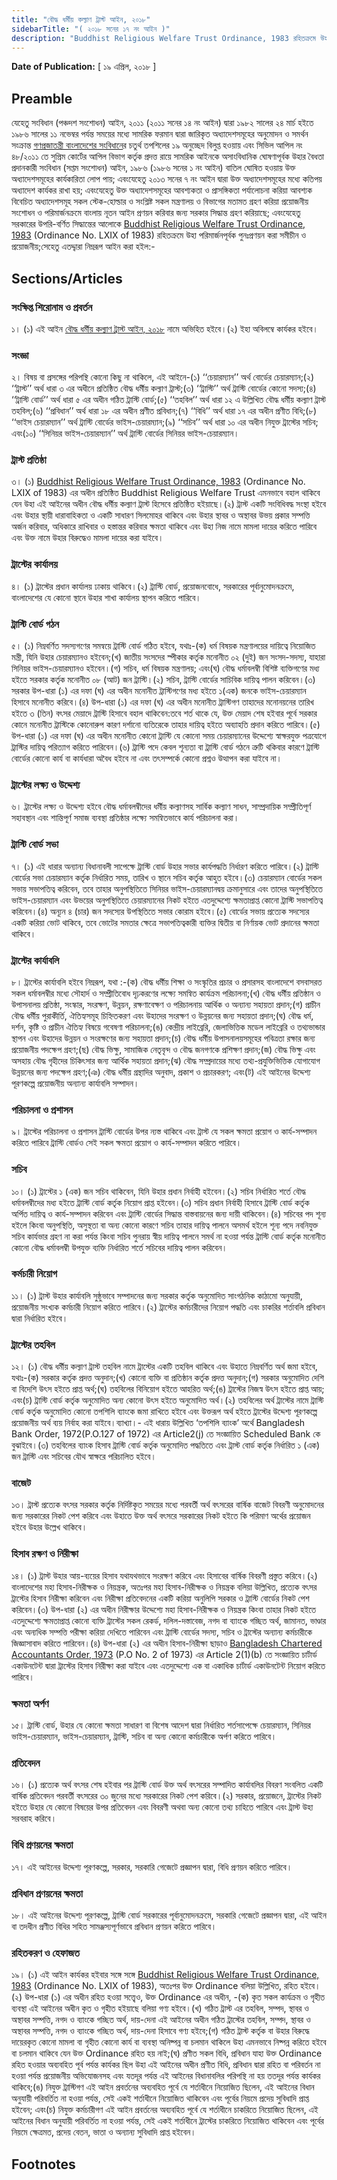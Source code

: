 ```yaml
---
title: "বৌদ্ধ ধর্মীয় কল্যাণ ট্রাস্ট আইন, ২০১৮"
sidebarTitle: "( ২০১৮ সনের ১৭ নং আইন )"
description: "Buddhist Religious Welfare Trust Ordinance, 1983 রহিতক্রমে উহা পরিমার্জনপূর্বক পুনঃপ্রণয়নের উদ্দেশ্যে প্রণীত আইন"
---
```


**Date of Publication:** [ ১৯ এপ্রিল, ২০১৮ ]

## Preamble

যেহেতু সংবিধান (পঞ্চদশ সংশোধন) আইন, ২০১১ (২০১১ সনের ১৪ নং আইন) দ্বারা ১৯৮২ সালের ২৪ মার্চ হইতে ১৯৮৬ সালের ১১ নভেম্বর পর্যন্ত সময়ের মধ্যে সামরিক ফরমান দ্বারা জারিকৃত অধ্যাদেশসমূহের অনুমোদন ও সমর্থন সংক্রান্ত [গণপ্রজাতন্ত্রী বাংলাদেশের সংবিধান](/act-957.html "গণপ্রজাতন্ত্রী বাংলাদেশের সংবিধান")ের চতুর্থ তপশিলের ১৯ অনুচ্ছেদ বিলুপ্ত হওয়ায় এবং সিভিল আপিল নং ৪৮/২০১১ তে সুপ্রিম কোর্টের আপিল বিভাগ কর্তৃক প্রদত্ত রায়ে সামরিক আইনকে অসাংবিধানিক ঘোষণাপূর্বক উহার বৈধতা প্রদানকারী সংবিধান (সপ্তম সংশোধন) আইন, ১৯৮৬ (১৯৮৬ সনের ১ নং আইন) বাতিল ঘোষিত হওয়ায় উক্ত অধ্যাদেশসমূহের কার্যকারিতা লোপ পায়; এবংযেহেতু ২০১৩ সনের ৭ নং আইন দ্বারা উক্ত অধ্যাদেশসমূহের মধ্যে কতিপয় অধ্যাদেশ কার্যকর রাখা হয়; এবংযেহেতু উক্ত অধ্যাদেশসমূহের আবশ্যকতা ও প্রাসঙ্গিকতা পর্যালোচনা করিয়া আবশ্যক বিবেচিত অধ্যাদেশসমূহ সকল স্টেক-হোল্ডার ও সংশ্লিষ্ট সকল মন্ত্রণালয় ও বিভাগের মতামত গ্রহণ করিয়া প্রয়োজনীয় সংশোধন ও পরিমার্জনক্রমে বাংলায় নূতন আইন প্রণয়ন করিবার জন্য সরকার সিদ্ধান্ত গ্রহণ করিয়াছে; এবংযেহেতু সরকারের উপরি-বর্ণিত সিদ্ধান্তের আলোকে [Buddhist Religious Welfare Trust Ordinance, 1983](/act-661.html "Buddhist Religious Welfare Trust Ordinance, 1983") (Ordinance No. LXIX of 1983) রহিতক্রমে উহা পরিমার্জনপূর্বক পুনঃপ্রণয়ন করা সমীচীন ও প্রয়োজনীয়;সেহেতু এতদ্দ্বারা নিম্নরূপ আইন করা হইল:-

## Sections/Articles

### সংক্ষিপ্ত শিরোনাম ও প্রবর্তন

১। (১) এই আইন [বৌদ্ধ ধর্মীয় কল্যাণ ট্রাস্ট আইন, ২০১৮](/act-1236.html "বৌদ্ধ ধর্মীয় কল্যাণ ট্রাস্ট আইন, ২০১৮") নামে অভিহিত হইবে।(২) ইহা অবিলম্বে কার্যকর হইবে।

### সংজ্ঞা

২। বিষয় বা প্রসঙ্গের পরিপন্থি কোনো কিছু না থাকিলে, এই আইনে-(১) ‘‘চেয়ারম্যান’’ অর্থ বোর্ডের চেয়ারম্যান;(২) ‘‘ট্রাস্ট’’ অর্থ ধারা ৩ এর অধীনে প্রতিষ্ঠিত বৌদ্ধ ধর্মীয় কল্যাণ ট্রাস্ট;(৩) ‘‘ট্রাস্টি’’ অর্থ ট্রাস্টি বোর্ডের কোনো সদস্য;(৪) ‘‘ট্রাস্টি বোর্ড’’ অর্থ ধারা ৫ এর অধীন গঠিত ট্রাস্টি বোর্ড;(৫) ‘‘তহবিল’’ অর্থ ধারা ১২ এ উল্লিখিত বৌদ্ধ ধর্মীয় কল্যাণ ট্রাস্ট তহবিল;(৬) ‘‘প্রবিধান’’ অর্থ ধারা ১৮ এর অধীন প্রণীত প্রবিধান;(৭) ‘‘বিধি’’ অর্থ ধারা ১৭ এর অধীন প্রণীত বিধি;(৮) ‘‘ভাইস চেয়ারম্যান’’ অর্থ ট্রাস্টি বোর্ডের ভাইস-চেয়ারম্যান;(৯) ‘‘সচিব’’ অর্থ ধারা ১০ এর অধীন নিযুক্ত ট্রাস্টের সচিব; এবং(১০) ‘‘সিনিয়র ভাইস-চেয়ারম্যান’’ অর্থ ট্রাস্টি বোর্ডের সিনিয়র ভাইস-চেয়ারম্যান।

### ট্রাস্ট প্রতিষ্ঠা

৩। (১) [Buddhist Religious Welfare Trust Ordinance, 1983](/act-661.html "Buddhist Religious Welfare Trust Ordinance, 1983") (Ordinance No. LXIX of 1983) এর অধীন প্রতিষ্ঠিত Buddhist Religious Welfare Trust এমনভাবে বহাল থাকিবে যেন উহা এই আইনের অধীন বৌদ্ধ ধর্মীয় কল্যাণ ট্রাস্ট হিসেবে প্রতিষ্ঠিত হইয়াছে।(২) ট্রাস্ট একটি সংবিধিবদ্ধ সংস্থা হইবে এবং উহার স্থায়ী ধারাবাহিকতা ও একটি সাধারণ সিলমোহর থাকিবে এবং উহার স্থাবর ও অস্থাবর উভয় প্রকার সম্পত্তি অর্জন করিবার, অধিকারে রাখিবার ও হস্তান্তর করিবার ক্ষমতা থাকিবে এবং উহা নিজ নামে মামলা দায়ের করিতে পারিবে এবং উক্ত নামে উহার বিরুদ্ধেও মামলা দায়ের করা যাইবে।

### ট্রাস্টের কার্যালয়

৪। (১) ট্রাস্টের প্রধান কার্যালয় ঢাকায় থাকিবে।(২) ট্রাস্টি বোর্ড, প্রয়োজনবোধে, সরকারের পূর্বানুমোদনক্রমে, বাংলাদেশের যে কোনো স্থানে উহার শাখা কার্যালয় স্থাপন করিতে পারিবে।

### ট্রাস্টি বোর্ড গঠন

৫। (১) নিম্নবর্ণিত সদস্যগণের সমন্বয়ে ট্রাস্টি বোর্ড গঠিত হইবে, যথাঃ-(ক) ধর্ম বিষয়ক মন্ত্রণালয়ের দায়িত্বে নিয়োজিত মন্ত্রী, যিনি উহার চেয়ারম্যানও হইবেন;(খ) জাতীয় সংসদের স্পীকার কর্তৃক মনোনীত ০২ (দুই) জন সংসদ-সদস্য, যাহারা সিনিয়র ভাইস-চেয়ারম্যানও হইবেন।(গ) সচিব, ধর্ম বিষয়ক মন্ত্রণালয়; এবং(ঘ) বৌদ্ধ ধর্মাবলম্বী বিশিষ্ট ব্যক্তিগণের মধ্য হইতে সরকার কর্তৃক মনোনীত ০৮ (আট) জন ট্রাস্টি।(২) সচিব, ট্রাস্টি বোর্ডের সাচিবিক দায়িত্ব পালন করিবেন।(৩) সরকার উপ-ধারা (১) এর দফা (ঘ) এর অধীন মনোনীত ট্রাস্টিগণের মধ্য হইতে ১(এক) জনকে ভাইস-চেয়ারম্যান হিসাবে মনোনীত করিবে।(৪) উপ-ধারা (১) এর দফা (ঘ) এর অধীন মনোনীত ট্রাস্টিগণ তাহাদের মনোনয়নের তারিখ হইতে ৩ (তিন) বৎসর মেয়াদে ট্রাস্টি হিসাবে বহাল থাকিবেন:তবে শর্ত থাকে যে, উক্ত মেয়াদ শেষ হইবার পূর্বে সরকার কোনে মনোনীত ট্রাস্টিকে কোনোরুপ কারণ দর্শানো ব্যতিরেকে তাহার দায়িত্ব হইতে অব্যাহতি প্রদান করিতে পারিবে।(৫) উপ-ধারা (১) এর দফা (ঘ) এর অধীন মনোনীত কোনো ট্রাস্টি যে কোনো সময় চেয়ারম্যানের উদ্দেশ্যে স্বাক্ষরযুক্ত পত্রযোগে ট্রাস্টির দায়িত্ব পরিত্যাগ করিতে পারিবেন।(৬) ট্রাস্টি পদে কেবল শূন্যতা বা ট্রাস্টি বোর্ড গঠনে ত্রুটি থকিবার কারণে ট্রাস্টি বোর্ডের কোনো কার্য বা কার্যধারা অবৈধ হইবে না এবং তৎসম্পর্কে কোনো প্রশ্নও উত্থাপন করা যাইবে না।

### ট্রাস্টের লক্ষ্য ও উদ্দেশ্য

৬। ট্রাস্টের লক্ষ্য ও উদ্দেশ্য হইবে বৌদ্ধ ধর্মাবলম্বীদের ধর্মীয় কল্যাণসহ সার্বিক কল্যাণ সাধন, সাম্প্রদায়িক সম্প্রীতিপূর্ণ সহাবস্থান এবং শান্তিপূর্ণ সমাজ ব্যবস্থা প্রতিষ্ঠার লক্ষ্যে সমন্বিতভাবে কার্য পরিচালনা করা।

### ট্রাস্টি বোর্ড সভা

৭। (১) এই ধারার অন্যান্য বিধানাবলী সাপেক্ষে ট্রাস্টি বোর্ড উহার সভার কার্যপদ্ধতি নির্ধারণ করিতে পারিবে।(২) ট্রাস্টি বোর্ডের সভা চেয়ারম্যান কর্তৃক নির্ধারিত সময়, তারিখ ও স্থানে সচিব কর্তৃক আহুত হইবে।(৩) চেয়ারম্যান বোর্ডের সকল সভায় সভাপতিত্ব করিবেন, তবে তাহার অনুপস্থিতিতে সিনিয়র ভাইস-চেয়ারম্যানদ্বয় ক্রমানুসারে এবং তাদের অনুপস্থিতিতে ভাইস-চেয়ারম্যান এবং উভয়ের অনুপস্থিতিতে চেয়ারম্যানের নিকট হইতে এতদুদ্দেশ্যে ক্ষমতাপ্রাপ্ত কোনো ট্রাস্টি সভাপতিত্ব করিবেন।(৪) অন্যূন ৪ (চার) জন সদস্যের উপস্থিতিতে সভার কোরাম হইবে।(৫) বোর্ডের সভায় প্রত্যেক সদস্যের একটি করিয়া ভোট থাকিবে, তবে ভোটের সমতার ক্ষেত্রে সভাপতিত্বকারী ব্যক্তির দ্বিতীয় বা নির্ণায়ক ভোট প্রদানের ক্ষমতা থাকিবে।

### ট্রাস্টের কার্যাবলি

৮। ট্রাস্টের কার্যাবলি হইবে নিম্নরূপ, যথা :-(ক) বৌদ্ধ ধর্মীয় শিক্ষা ও সংস্কৃতির প্রচার ও প্রসারসহ বাংলাদেশে বসবাসরত সকল ধর্মাবলম্বীর মধ্যে সৌহার্দ ও সম্প্রীতিবোধ দৃঢ়করণের লক্ষ্যে সমন্বিত কার্যক্রম পরিচালনা;(খ) বৌদ্ধ ধর্মীয় প্রতিষ্ঠান ও উপাসনালয় প্রতিষ্ঠা, সংস্কার, সংরক্ষণ, উন্নয়ন, রক্ষণাবেক্ষণ ও পরিচালনায় আর্থিক ও অন্যান্য সহায়তা প্রদান;(গ) প্রাচীন বৌদ্ধ ধর্মীয় পুরাকীর্তি, ঐতিহ্যসমূহ চিহ্নিতকরণ এবং উহাদের সংরক্ষণ ও উন্নয়নের জন্য সহায়তা প্রদান;(ঘ) বৌদ্ধ ধর্ম, দর্শন, কৃষ্টি ও প্রাচীন ঐতিহ্য বিষয়ে গবেষণা পরিচালনা;(ঙ) কেন্দ্রীয় লাইব্রেরি, জেলাভিত্তিক মডেল লাইব্রেরি ও তথ্যভান্ডার স্থাপন এবং উহাদের উন্নয়ন ও সংরক্ষণের জন্য সহায়তা প্রদান;(চ) বৌদ্ধ ধর্মীয় উপাসনালয়সমূহের পবিত্রতা রক্ষার জন্য প্রয়োজনীয় পদক্ষেপ গ্রহণ;(ছ) বৌদ্ধ ভিক্ষু, সামাজিক নেতৃবৃন্দ ও বৌদ্ধ জনগণকে প্রশিক্ষণ প্রদান;(জ) বৌদ্ধ ভিক্ষু এবং অসহায় বৌদ্ধ গৃহীদের চিকিৎসার জন্য আর্থিক সহায়তা প্রদান;(ঝ) বৌদ্ধ সম্প্রদায়ের মধ্যে তথ্য-প্রযুক্তিভিত্তিক যোগাযোগ উন্নয়নের জন্য পদক্ষেপ গ্রহণ;(ঞ) বৌদ্ধ ধর্মীয় গ্রন্থাদির অনুবাদ, প্রকাশ ও প্রচারকরণ; এবং(ট) এই আইনের উদ্দেশ্য পূরণকল্পে প্রয়োজনীয় অন্যান্য কার্যাবলি সম্পাদন।

### পরিচালনা ও প্রশাসন

৯। ট্রাস্টের পরিচালনা ও প্রশাসন ট্রাস্টি বোর্ডের উপর ন্যস্ত থাকিবে এবং ট্রাস্ট যে সকল ক্ষমতা প্রয়োগ ও কার্য-সম্পাদন করিতে পারিবে ট্রাস্টি বোর্ডও সেই সকল ক্ষমতা প্রয়োগ ও কার্য-সম্পাদন করিতে পারিবে।

### সচিব

১০। (১) ট্রাস্টের ১ (এক) জন সচিব থাকিবেন, যিনি উহার প্রধান নির্বাহী হইবেন।(২) সচিব নির্ধারিত শর্তে বৌদ্ধ ধর্মাবলম্বীদের মধ্য হইতে ট্রাস্টি বোর্ড কর্তৃক নিয়োগ প্রাপ্ত হইবেন।(৩) সচিব প্রধান নির্বাহী হিসাবে ট্রাস্টি বোর্ড কর্তৃক অর্পিত দায়িত্ব ও কার্য-সম্পাদন করিবেন এবং ট্রাস্টি বোর্ডের সিদ্ধান্ত বাস্তবায়নের জন্য দায়ী থাকিবেন।(৪) সচিবের পদ শূন্য হইলে কিংবা অনুপস্থিতি, অসুস্থতা বা অন্য কোনো কারণে সচিব তাহার দায়িত্ব পালনে অসমর্থ হইলে শূন্য পদে নবনিযুক্ত সচিব কার্যভার গ্রহণ না করা পর্যন্ত কিংবা সচিব পুনরায় স্বীয় দায়িত্ব পালনে সমর্থ না হওয়া পর্যন্ত ট্রাস্টি বোর্ড কর্তৃক মনোনীত কোনো বৌদ্ধ ধর্মাবলম্বী উপযুক্ত ব্যক্তি নির্ধারিত শর্তে সচিবের দায়িত্ব পালন করিবেন।

### কর্মচারী নিয়োগ

১১। (১) ট্রাস্ট উহার কার্যাবলি সুষ্ঠুভাবে সম্পাদনের জন্য সরকার কর্তৃক অনুমোদিত সাংগঠনিক কাঠামো অনুযায়ী, প্রয়োজনীয় সংখ্যক কর্মচারী নিয়োগ করিতে পারিবে।(২) ট্রাস্টের কর্মচারীদের নিয়োগ পদ্ধতি এবং চাকরির শর্তাবলি প্রবিধান দ্বারা নির্ধারিত হইবে।

### ট্রাস্টের তহবিল

১২। (১) বৌদ্ধ ধর্মীয় কল্যাণ ট্রাস্ট তহবিল নামে ট্রাস্টের একটি তহবিল থাকিবে এবং উহাতে নিম্নবর্ণিত অর্থ জমা হইবে, যথাঃ-(ক) সরকার কর্তৃক প্রদত্ত অনুদান;(খ) কোনো ব্যক্তি বা প্রতিষ্ঠান কর্তৃক প্রদত্ত অনুদান;(গ) সরকার অনুমোদিত দেশি বা বিদেশি উৎস হইতে প্রাপ্ত অর্থ;(ঘ) তহবিলের বিনিয়োগ হইতে আহরিত অর্থ;(ঙ) ট্রাস্টের নিজস্ব উৎস হইতে প্রাপ্ত আয়; এবং(চ) ট্রাস্টি বোর্ড কর্তৃক অনুমোদিত অন্য কোনো উৎস হইতে অনুমোদিত অর্থ।(২) তহবিলের অর্থ ট্রাস্টের নামে ট্রাস্টি বোর্ড কর্তৃক অনুমোদিত কোনো তপশিলি ব্যাংকে জমা রাখিতে হইবে এবং উক্তরূপ অর্থ হইতে ট্রাস্টের উদ্দেশ্য পূরণকল্পে প্রয়োজনীয় অর্থ ব্যয় নির্বাহ করা যাইবে।ব্যাখ্যা।- এই ধারায় উল্লিখিত ‘তপশিলি ব্যাংক’ অর্থে Bangladesh Bank Order, 1972(P.O.127 of 1972) এর Article2(j) তে সংজ্ঞায়িত Scheduled Bank কে বুঝাইবে।(৩) তহবিলের ব্যাংক হিসাব ট্রাস্টি বোর্ড কর্তৃক অনুমোদিত পদ্ধতিতে এবং ট্রাস্ট বোর্ড কর্তৃক নির্ধারিত ১ (এক) জন ট্রাস্টি এবং সচিবের যৌথ স্বাক্ষরে পরিচালিত হইবে।

### বাজেট

১৩। ট্রাস্ট প্রত্যেক বৎসর সরকার কর্তৃক নির্দিষ্টকৃত সময়ের মধ্যে পরবর্তী অর্থ বৎসরের বার্ষিক বাজেট বিবরণী অনুমোদনের জন্য সরকারের নিকট পেশ করিবে এবং উহাতে উক্ত অর্থ বৎসরে সরকারের নিকট হইতে কি পরিমাণ অর্থের প্রয়োজন হইবে উহার উল্লেখ থাকিবে।

### হিসাব রক্ষণ ও নিরীক্ষা

১৪। (১) ট্রাস্ট উহার আয়-ব্যয়ের হিসাব যথাযথভাবে সংরক্ষণ করিবে এবং হিসাবের বার্ষিক বিবরণী প্রস্তুত করিবে।(২) বাংলাদেশের মহা হিসাব-নিরীক্ষক ও নিয়ন্ত্রক, অতঃপর মহা হিসাব-নিরীক্ষক ও নিয়ন্ত্রক বলিয়া উল্লিখিত, প্রত্যেক বৎসর ট্রাস্টের হিসাব নিরীক্ষা করিবেন এবং নিরীক্ষা প্রতিবেদনের একটি করিয়া অনুলিপি সরকার ও ট্রাস্টি বোর্ডের নিকট পেশ করিবেন।(৩) উপ-ধারা (২) এর অধীন নিরীক্ষার উদ্দেশ্যে মহা হিসাব-নিরীক্ষক ও নিয়ন্ত্রক কিংবা তাহার নিকট হইতে এতদুদ্দেশ্যে ক্ষমতাপ্রাপ্ত কোনো ব্যক্তি ট্রাস্টের সকল রেকর্ড, দলিল-দস্তাবেজ, নগদ বা ব্যাংকে গচ্ছিত অর্থ, জামানত, ভাণ্ডার এবং অন্যধিক সম্পত্তি পরীক্ষা করিয়া দেখিতে পারিবেন এবং ট্রাস্টি বোর্ডের সদস্য, সচিব ও ট্রাস্টের অন্যান্য কর্মচারীকে জিজ্ঞাসাবাদ করিতে পারিবেন।(৪) উপ-ধারা (২) এর অধীন হিসাব-নিরীক্ষা ছাড়াও [Bangladesh Chartered Accountants Order, 1973](/act-442.html "Bangladesh Chartered Accountants Order, 1973 ") (P.O No. 2 of 1973) এর Article 2(1)(b) তে সংজ্ঞায়িত চার্টার্ড একাউনটেন্ট দ্বারা ট্রাস্টের হিসাব নিরীক্ষা করা যাইবে এবং এতদুদ্দেশ্যে এক বা একাধিক চার্টার্ড একাউনটেন্ট নিয়োগ করিতে পারিবে।

### ক্ষমতা অর্পণ

১৫। ট্রাস্টি বোর্ড, উহার যে কোনো ক্ষমতা সাধারণ বা বিশেষ আদেশ দ্বারা নির্ধারিত শর্তসাপেক্ষে চেয়ারম্যান, সিনিয়র ভাইস-চেয়ারম্যান, ভাইস-চেয়ারম্যান, ট্রাস্টি, সচিব বা অন্য কোনো কর্মচারীকে অর্পণ করিতে পারিবে।

### প্রতিবেদন

১৬। (১) প্রত্যেক অর্থ বৎসর শেষ হইবার পর ট্রাস্টি বোর্ড উক্ত অর্থ বৎসরের সম্পাদিত কার্যাবলির বিবরণ সংবলিত একটি বার্ষিক প্রতিবেদন পরবর্তী বৎসরের ৩০ জুনের মধ্যে সরকারের নিকট পেশ করিবে।(২) সরকার, প্রয়োজনে, ট্রাস্টের নিকট হইতে উহার যে কোনো বিষয়ের উপর প্রতিবেদন এবং বিবরণী অথবা অন্য কোনো তথ্য চাহিতে পারিবে এবং ট্রাস্ট উহা সরবরাহ করিবে।

### বিধি প্রণয়নের ক্ষমতা

১৭। এই আইনের উদ্দেশ্য পূরণকল্পে, সরকার, সরকারি গেজেটে প্রজ্ঞাপন দ্বারা, বিধি প্রণয়ন করিতে পারিবে।

### প্রবিধান প্রণয়নের ক্ষমতা

১৮। এই আইনের উদ্দেশ্য পূরণকল্পে, ট্রাস্টি বোর্ড সরকারের পূর্বানুমোদনক্রমে, সরকারি গেজেটে প্রজ্ঞাপন দ্বারা, এই আইন বা তদধীন প্রণীত বিধির সহিত সামঞ্জস্যপূর্ণভাবে প্রবিধান প্রণয়ন করিতে পারিবে।

### রহিতকরণ ও হেফাজত

১৯। (১) এই আইন কার্যকর হইবার সঙ্গে সঙ্গে [Buddhist Religious Welfare Trust Ordinance, 1983](/act-661.html "Buddhist Religious Welfare Trust Ordinance, 1983") (Ordinance No. LXIX of 1983), অতঃপর উক্ত Ordinance বলিয়া উল্লিখিত, রহিত হইবে।(২) উপ-ধারা (১) এর অধীন রহিত হওয়া সত্ত্বেও, উক্ত Ordinance এর অধীন, -(ক) কৃত সকল কার্যক্রম ও গৃহীত ব্যবস্থা এই আইনের অধীন কৃত ও গৃহীত হইয়াছে বলিয়া গণ্য হইবে।(খ) গঠিত ট্রাস্ট এর তহবিল, সম্পদ, স্থাবর ও অস্থাবর সম্পত্তি, নগদ ও ব্যাংকে গচ্ছিত অর্থ, দায়-দেনা এই আইনের অধীন গঠিত ট্রাস্টের তহবিল, সম্পদ, স্থাবর ও অস্থাবর সম্পত্তি, নগদ ও ব্যাংকে গচ্ছিত অর্থ, দায়-দেনা হিসাবে গণ্য হইবে;(গ) গঠিত ট্রাস্ট কর্তৃক বা উহার বিরুদ্ধে দায়েরকৃত কোনো মামলা বা গৃহীত কোনো কার্য বা ব্যবস্থা অনিষ্পন্ন বা চলমান থাকিলে উহা এমনভাবে নিষ্পন্ন করিতে হইবে বা চলমান থাকিবে যেন উক্ত Ordinance রহিত হয় নাই;(ঘ) প্রণীত সকল বিধি, প্রবিধান যাহা উক্ত Ordinance রহিত হওয়ার অব্যবহিত পূর্ব পর্যন্ত কার্যকর ছিল উহা এই আইনের অধীন প্রণীত বিধি, প্রবিধান দ্বারা রহিত বা পরিবর্তন না হওয়া পর্যন্ত প্রয়োজনীয় অভিযোজনসহ এবং যতদূর পর্যন্ত এই আইনের বিধানাবলির পরিপন্থি না হয় ততদূর পর্যন্ত কার্যকর থাকিবে;(ঙ) নিযুক্ত ট্রাস্টিগণ এই আইন প্রবর্তনের অব্যবহিত পূর্বে যে শর্তাধীনে নিয়োজিত ছিলেন, এই আইনের বিধান অনুযায়ী পরিবর্তিত না হওয়া পর্যন্ত, সেই একই শর্তাধীনে নিয়োজিত থাকিবেন এবং পূর্বের নিয়মে প্রদেয় সুবিধাদি প্রাপ্ত হইবেন; এবং(চ) নিযুক্ত কর্মচারীগণ এই আইন প্রবর্তনের অব্যবহিত পূর্বে যে শর্তাধীনে চাকরিতে নিয়োজিত ছিলেন, এই আইনের বিধান অনুযায়ী পরিবর্তিত না হওয়া পর্যন্ত, সেই একই শর্তাধীনে ট্রাস্টের চাকরিতে নিয়োজিত থাকিবেন এবং পূর্বের নিয়মে ক্ষেত্রমত, প্রদেয় বেতন, ভাতা ও অন্যান্য সুবিধাদি প্রাপ্ত হইবেন।

## Footnotes

